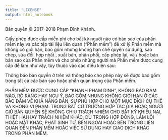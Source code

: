 ```yaml
---
title: "LICENSE"
output: html_notebook
---
```


Bản quyền © 2017-2018 Phạm Đình Khánh.

Giấy phép được cấp miễn phí cho bất kỳ người nào có bản sao của phần mềm này và các tệp tài liệu liên quan ("Phần mềm") để xử lý Phần mềm mà không có giới hạn, bao gồm nhưng không hạn chế quyền sử dụng, sao chép, sửa đổi, hợp nhất , xuất bản, phân phối, cấp phép lại, và / hoặc bán bản sao của Phần mềm và cho phép những người mà Phần mềm được cung cấp để làm như vậy, tùy thuộc vào các điều kiện sau:

Thông báo bản quyền ở trên và thông báo cho phép này sẽ được bao gồm trong tất cả các bản sao hoặc phần quan trọng của Phần mềm.

PHẦN MỀM ĐƯỢC CUNG CẤP “KHANH PHAM DINH”, KHÔNG BẢO ĐẢM NÀO, RÕ RÀNG HAY NGỤ Ý, BAO GỒM NHƯNG KHÔNG GIỚI HẠN Ở CÁC BẢO ĐẢM VỀ KHẢ NĂNG BÁN, SỰ PHÙ HỢP CHO MỘT MỤC ĐÍCH CỤ THỂ VÀ KHÔNG VI PHẠM. TRONG BẤT CỨ TRƯỜNG HỢP TÁC GIẢ HOẶC NGƯỜI GIỮ BẢN QUYỀN SẼ KHÔNG CHỊU TRÁCH NHIỆM CHO BẤT KỲ KHIẾU NẠI, THIỆT HẠI HAY TRÁCH NHIỆM KHÁC, DÙ TRONG HỢP ĐỒNG, LẦM LỖI HOẶC MẶT KHÁC, PHÁT SINH TỪ, BÊN NGOÀI HOẶC BÊN TRONG LIÊN QUAN ĐẾN PHẦN MỀM HOẶC VIỆC SỬ DỤNG HAY GIAO DỊCH KHÁC TRONG PHẦN MỀM.
